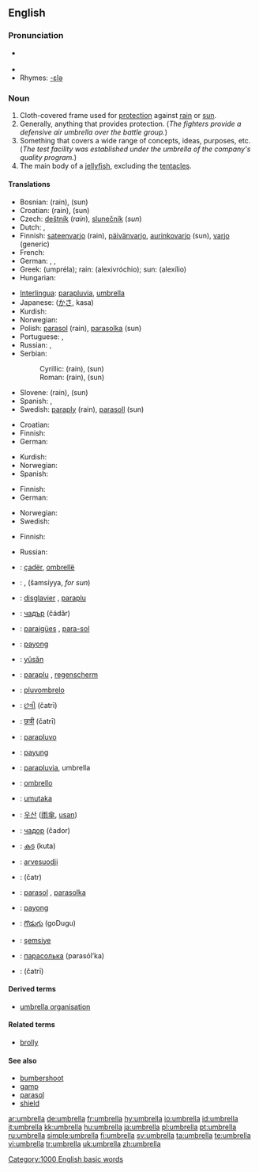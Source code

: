 {{wikipedia}}
==English==

===Pronunciation===
*{{IPA|/ʌmˈbɹɛlə(ɹ)/}} {{SAMPA|/Vm"brEl@(r)/}} {{a|UK}}
*{{audio|en-us-umbrella.ogg|Audio (US)}}
*Rhymes: [[Rhymes:English:-ɛlə|-ɛlə]]

===Noun===
{{en-noun}}

# Cloth-covered frame used for [[protection]] against [[rain]] or [[sun]].
# Generally, anything that provides protection. (''The fighters provide a defensive air umbrella over the battle group.'')
# Something that covers a wide range of concepts, ideas, purposes, etc. (''The test facility was established under the umbrella of the company's quality program.'')
# The main body of a [[jellyfish]], excluding the [[tentacle]]s.

====Translations====
{{trans-top|cloth-covered frame used for protection against rain or sun}}
* Bosnian: {{t-|bs|kišobran|m}} (rain), {{t-|bs|suncobran|m}} (sun)
* Croatian: {{t-|hr|kišobran|m}} (rain), {{t-|hr|suncobran|m}} (sun)
* Czech: [[deštník]] {{m}} (''rain''), [[slunečník]] {{m}} (''sun'')
* Dutch: {{t+|nl|paraplu}}, {{t+|nl|regenscherm}}
* Finnish: [[sateenvarjo]] (rain), [[päivänvarjo]], [[aurinkovarjo]] (sun), [[varjo]] (generic)
* French: {{t+|fr|parapluie|m}}
* German: {{t+|de|Schirm|m}}, {{t+|de|Sonnenschirm|m}}, {{t+|de|Regenschirm|f}}
* Greek: {{t|el|ομπρέλα|f|sc=Grek}} (umpréla); rain:{{t|el|αλεξιβρόχιο|n|sc=Grek}} (alexivróchio); sun: {{t|el|αλεξήλιο|n|sc=Grek}} (alexílio)
* Hungarian: {{t-|hu|esernyő}}
{{trans-mid}}
* [[Interlingua]]: [[parapluvia]], [[umbrella]]
* Japanese: {{JAchar|[[傘]]}} ([[かさ]], kasa)
* Kurdish: {{KUchar|[[چه‌تر]]}}
* Norwegian: {{t+|no|paraply|m}}
* Polish: [[parasol]] {{m}} (rain), [[parasolka]] {{f}} (sun)
* Portuguese: {{t+|pt|guarda-chuva|m}}, {{t-|pt|sombrinha|f}}
* Russian: {{t-|ru|зонтик|m|tr=zóntik|sc=Cyrl}}, {{t+|ru|зонт|m|tr=zont|sc=Cyrl}}
* Serbian:
*: Cyrillic: {{t-|sr|кишобран|m|sc=Cyrl}} (rain), {{t-|sr|сунцобран|m|sc=Cyrl}} (sun)
*: Roman: {{t-|sr|kišobran|m}} (rain), {{t-|sr|suncobran|m}} (sun)
* Slovene: {{t+|sl|dežnik|m}} (rain), {{t+|sl|sončnik|m}} (sun)
* Spanish: {{t-|es|parasol|m}}, {{t+|es|paraguas|m}}
* Swedish: [[paraply]] {{n}} (rain), [[parasoll]] {{n}} (sun)
{{trans-bottom}}

{{trans-top|anything that provides protection}}
* Croatian: {{t-|hr|kišobran|m}}
* Finnish: {{t+|fi|sateenvarjo}}
* German: {{t+|de|Schirm|m}}
{{trans-mid}}
* Kurdish: {{t+|ku|که‌پر|sc=KUchar}}
* Norwegian: {{t+|no|paraply|m}}
* Spanish: {{t+|es|amparo|m}}
{{trans-bottom}}

{{trans-top|something that covers a wide range of concepts, ideas, etc.}}
* Finnish: {{t+|fi|sateenvarjo}}
* German: {{t+|de|Dach|n}}
{{trans-mid}}
* Norwegian: {{t+|no|paraply|m}}
* Swedish: {{t-|sv|paraply-}}
{{trans-bottom}}

{{trans-top|the main body of a jellyfish, excluding the tentacles}}
* Finnish: {{t-|fi|uimakello}}
{{trans-mid}}
* Russian: {{t+|ru|купол|m|tr=kúpol|sc=Cyrl}}
{{trans-bottom}}

{{checktrans}}
{{trans-top|translations to be checked}}
*{{ttbc|Albanian}}: [[çadër]], [[ombrellë]]
*{{ttbc|Arabic}}: {{ARchar|[[مظلة]]}} {{unicode|(maʐálla, ''for rain'')}} {{f}}, {{ARchar|[[شمسية|شّمسيّة]]}} (šamsíyya, ''for sun'') {{f}}
*{{ttbc|Breton}}: [[disglavier]] {{m}}, [[paraplu]] {{m}}
*{{ttbc|Bulgarian}}: [[чадър]] (čádǎr) {{m}}
*{{ttbc|Catalan}}: [[paraigües]] {{m}}, [[para-sol]] {{m}}
*{{ttbc|Cebuano}}: [[payong]]
*{{ttbc|Chinese}}: [[yǔsǎn]] {{zh-ts|[[雨傘]]|[[雨伞]]}}
*{{ttbc|Dutch}}: [[paraplu]] {{m}}, [[regenscherm]] {{n}}
*{{ttbc|Esperanto}}: [[pluvombrelo]]
*{{ttbc|Gujarati}}: [[છત્રી]] (čatrī) {{f}}
*{{ttbc|Hindi}}: [[छत्री]] (čatrī) {{f}}
*{{ttbc|Ido}}: [[parapluvo]]
*{{ttbc|Indonesian}}: [[payung]]
*{{ttbc|Interlingua}}: [[parapluvia]], umbrella
*{{ttbc|Italian}}: [[ombrello]] {{m}}
{{trans-mid}}
*{{ttbc|Kinyarwanda}}: [[umutaka]]
*{{ttbc|Korean}}: [[우산]] ([[雨傘]], [[usan]])
*{{ttbc|Macedonian}}: [[чадор]] (čador) {{m}}
*{{ttbc|Malayalam}}: [[കുട]] (kuta)
*{{ttbc|Northern Sami}}: [[arvesuodji]]
*{{ttbc|Persian}}: {{FAchar|[[چتر]]}} (čatr)
*{{ttbc|Polish}}: [[parasol]] {{m}}, [[parasolka]] {{f}}
*{{ttbc|Tagalog}}: [[payong]]
*{{ttbc|Telugu}}: [[గొడుగు]] (goDugu)
*{{ttbc|Turkish}}: [[şemsiye]]
*{{ttbc|Ukrainian}}: [[парасолька]] (parasól’ka) {{f}}
*{{ttbc|Urdu}}: {{URchar|[[چھتری]]}} (čatrī) {{f}}
{{trans-bottom}}

====Derived terms====
*[[umbrella organisation]]

====Related terms====
*[[brolly]]

====See also====
*[[bumbershoot]]
*[[gamp]]
*[[parasol]]
*[[shield]]

[[Category:1000 English basic words]]

[[ar:umbrella]]
[[de:umbrella]]
[[fr:umbrella]]
[[hy:umbrella]]
[[io:umbrella]]
[[id:umbrella]]
[[it:umbrella]]
[[kk:umbrella]]
[[hu:umbrella]]
[[ja:umbrella]]
[[pl:umbrella]]
[[pt:umbrella]]
[[ru:umbrella]]
[[simple:umbrella]]
[[fi:umbrella]]
[[sv:umbrella]]
[[ta:umbrella]]
[[te:umbrella]]
[[vi:umbrella]]
[[tr:umbrella]]
[[uk:umbrella]]
[[zh:umbrella]]